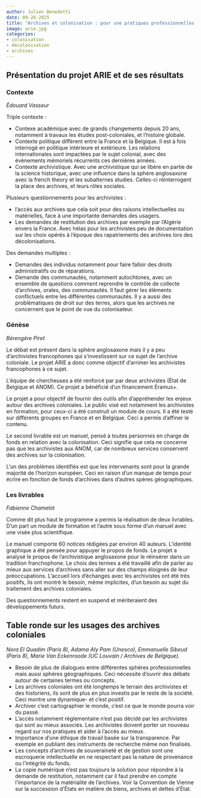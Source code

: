 ```yaml
---
author: Julien Benedetti
date: 09-26-2025
title: "Archives et colonisation : pour une pratiques professionnelles inclusives et équitables"
image: arie.jpg
categories: 
- colonisation
- décolonisation
- archives
---
```

## Présentation du projet ARIE et de ses résultats
### Contexte 
_Édouard Vasseur_

Triple contexte :

* Contexe académique avec de grands changements depuis 20 ans, notamment à travaux les études post-coloniales, et l'histoire globale.
* Contexte politique différent entre la France et la Belgique. Il est à fois interrogé en politique intérieure et extérieure. Les relations internationales sont impactées par le sujet colonial, avec des évènements mémoriels récurrents ces dernières années.
* Contexte archivistique. Avec une archivistique qui se libère en partie de la science historique, avec une influence dans la sphère anglosaxone avec la french theory et les subalternes studies. Celles-ci réinterrogent la place des archives, et leurs rôles sociales.

Plusieurs questionnements pour les archivistes : 

* l'accès aux archives que cela soit pour des raisons intellectuelles ou matérielles, face à une importante demandes des usagers.
* Les demandes de restitution des archives par exemple par l'Algérie envers la France. Avec hélas pour les archivistes peu de documentation sur les choix opérés à l'époque des rapatriements des archives lors des décolonisations.

Des demandes multiples : 

* Demandes des individus notamment pour faire falloir des droits administratifs ou de réparations.
* Demande des communautés, notamment autochtones, avec un ensemble de questions comment reprendre le contrôle de collecte d'archives, orales, des communautés. Il faut gérer les éléments conflictuels entre les différentes communautés. Il y a aussi des problèmatiques de droit sur des terres, alors que les archives ne concernent que le point de vue du colonisateur.

### Génèse
_Bérengère Piret_

Le débat est présent dans la sphère anglosaxone mais il y a peu d'archivistes francophones qui s'investissent sur ce sujet de l'archive coloniale. Le projet ARIE a donc comme objectif d'arrimer les archivistes francophones à ce sujet.

L'équipe de chercheuses a été renforcé par par deux archivistes (État de Belgique et ANOM). Ce projet a bénéficié d'un financement Eramus+.

Le projet a pour objectif de fournir des outils afin d'appréhender les enjeux autour des archives coloniales. Le public visé est notamment les archivistes en formation, pour ceux-ci a été construit un module de cours. Il a été testé sur différents groupes en France et en Belgique. Ceci a permis d'affiner le contenu. 

Le second livrable est un manuel, pensé à toutes personnes en charge de fonds en relation avec la colonisation. Ceci signifie que cela ne concerne pas que les archivistes aux ANOM, car de nombreux services conservent des archives sur la colonisation. 

L'un des problèmes identifiés est que les intervenants sont pour la grande majorité de l'horizon européen. Ceci en raison d'un manque de temps pour écrire en fonction de fonds d'archives dans d'autres spères géographiques.

### Les livrables
_Fabienne Chamelot_

Comme dit plus haut le programme a permis la réalisation de deux livrables. D'un part un module de formation et l'autre sous forme d'un manuel avec une visée plus scientifique.

Le manuel comporte 60 notices rédigées par environ 40 auteurs. L'identité graphique a été pensée pour appuyer le propos de fonds. Le projet a analysé le propos de l'archivistique anglosaxone pour le réinsérer dans un tradition franchophone. Le choix des termes a été travaillé afin de parler au mieux aux services d'archives sans aller sur des champs éloignés de leur préoccupations. L'accueil lors d'échanges avec les archivistes ont été très positifs, ils ont montré le besoin, même implicites, d'un besoin au sujet du traitement des archives coloniales.

Des questionnements restent en suspend et mériteraient des développements futurs. 

## Table ronde sur les usages des archives coloniales

_Nora El Quadim (Paris 8), Adama Aly Pam (Unesco), Emmanuelle Sibeud (Paris 8), Marie Van Eckenroode (UC Louvain / Archives de Belgique)._

* Besoin de plus de dialogues entre différentes sphères professionnelles mais aussi sphères géographiques. Ceci nécessite d'ouvrir des débats autour de certaines termes ou concepts.
* Les archives coloniales ont été longtemps le terrain des archivistes et des historiens, ils sont de plus en plus investis par le reste de la société. Ceci montre une dynamique- et c'est positif.
* Archiver c'est cartographier le monde, c'est ce que le monde pourra voir du passé.
* L'accès notamment réglementaire n'est pas décidé par les archivistes qui sont au mieux associés. Les archivistes doivent porter un nouveau regard sur nos pratiques et aider à l'accès au mieux.
* Importance d'une éthique de travail basée sur la transparence. Par exemple en publiant des instruments de recherche même non finalisés.
* Les concepts d'archives de souveraineté et de gestion sont une escroquerie intellectuelle en ne respectant pas la nature de provenance ou l'intégrité du fonds.
* La copie numérique n'est pas toujours la solution pour répondre à la demande de restitution, notamment car il faut prendre en compte l'importance de la matérialité de l'archives. Voir la Convention de Vienne sur la succession d'États en matière de biens, archives et dettes d'État.